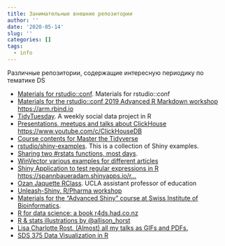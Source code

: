 ```yaml
---
title: Занимательные внешние репозитории
author: ''
date: '2020-05-14'
slug: ''
categories: []
tags:
  - info
---
```


Различные репозитории, содержащие интересную периодику по тематике DS

- [Materials for rstudio::conf](https://github.com/rstudio/rstudio-conf). Materials for rstudio::conf
- [Materials for the rstudio::conf 2019 Advanced R Markdown workshop https://arm.rbind.io](https://github.com/rstudio-education/arm-workshop-rsc2019)
- [TidyTuesday](https://github.com/rfordatascience/tidytuesday.git). A weekly social data project in R
- [Presentations, meetups and talks about ClickHouse https://www.youtube.com/c/ClickHouseDB](https://github.com/ClickHouse/clickhouse-presentations)
- [Course contents for Master the Tidyverse](https://github.com/rstudio/master-the-tidyverse)
- [rstudio/shiny-examples](https://github.com/rstudio/shiny-examples). This is a collection of Shiny examples.
- [Sharing two #rstats functions, most days](https://github.com/sharlagelfand/twofunctionsmostdays).
- [WinVector various examples for different articles](https://github.com/WinVector/Examples)
- [Shiny Application to test regular expressions in R https://spannbaueradam.shinyapps.io/r…](https://github.com/AdamSpannbauer/r_regex_tester_app)
- [Ozan Jaquette RClass](https://github.com/ozanj/rclass). UCLA assistant professor of education
- [Unleash-Shiny. R/Pharma workshop](https://github.com/RinteRface/Unleash-Shiny.git)
- [Materials for the "Advanced Shiny" course at Swiss Institute of Bioinformatics](https://github.com/rstudio-education/advanced-shiny-sib.git).
- [R for data science: a book r4ds.had.co.nz](https://github.com/hadley/r4ds.git)
- [R & stats illustrations by \@allison_horst](https://github.com/allisonhorst/stats-illustrations.git)
- [Lisa Charlotte Rost. (Almost) all my talks as GIFs and PDFs.](https://github.com/lisacharlotterost/talk-slides.git)
- [SDS 375 Data Visualization in R](https://github.com/wilkelab/SDS375.git)